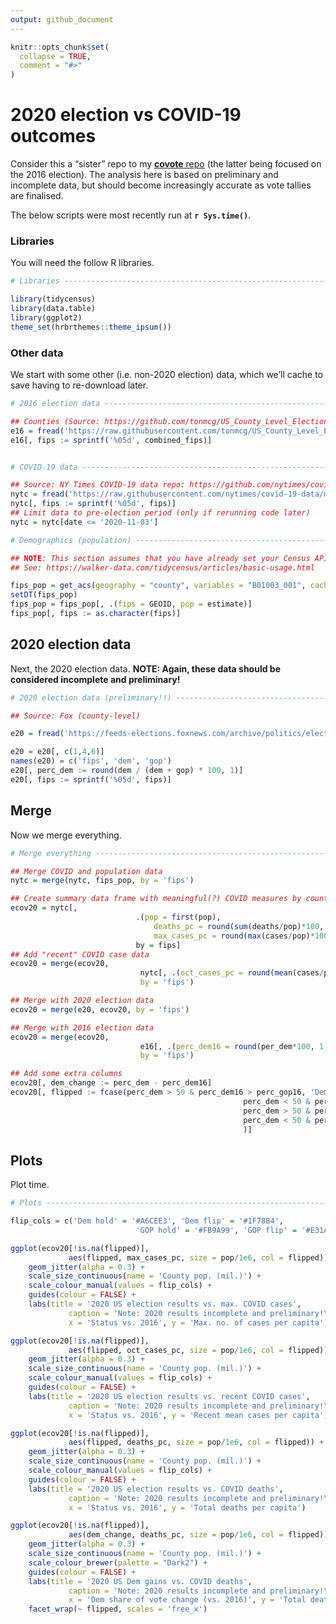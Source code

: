 ```yaml
---
output: github_document
---
```


<!-- README.md is generated from README.Rmd. Please edit that file -->

```r
knitr::opts_chunk$set(
  collapse = TRUE,
  comment = "#>"
)
```

# 2020 election vs COVID-19 outcomes

<!-- badges: start -->
<!-- badges: end -->

Consider this a "sister" repo to my [**covote** repo](https://github.com/grantmcdermott/covote) (the latter being focused on the 2016 election). The analysis here is based on preliminary and incomplete data, but should become increasingly accurate as vote tallies are finalised.

The below scripts were most recently run at **`r Sys.time()`**.

### Libraries

You will need the follow R libraries.

```r
# Libraries ---------------------------------------------------------------

library(tidycensus)
library(data.table)
library(ggplot2)
theme_set(hrbrthemes::theme_ipsum())
```


### Other data

We start with some other (i.e. non-2020 election) data, which we'll cache to save having to re-download later.

```r
# 2016 election data ------------------------------------------------------

## Counties (Source: https://github.com/tonmcg/US_County_Level_Election_Results_08-16)
e16 = fread('https://raw.githubusercontent.com/tonmcg/US_County_Level_Election_Results_08-16/master/2016_US_County_Level_Presidential_Results.csv')
e16[, fips := sprintf('%05d', combined_fips)]


# COVID-19 data -----------------------------------------------------------

## Source: NY Times COVID-19 data repo: https://github.com/nytimes/covid-19-data
nytc = fread('https://raw.githubusercontent.com/nytimes/covid-19-data/master/us-counties.csv')
nytc[, fips := sprintf('%05d', fips)]
## Limit data to pre-election period (only if rerunning code later)
nytc = nytc[date <= '2020-11-03']

# Demographics (population) -----------------------------------------------

## NOTE: This section assumes that you have already set your Census API key.
## See: https://walker-data.com/tidycensus/articles/basic-usage.html

fips_pop = get_acs(geography = "county", variables = "B01003_001", cache_table = TRUE)
setDT(fips_pop)
fips_pop = fips_pop[, .(fips = GEOID, pop = estimate)]
fips_pop[, fips := as.character(fips)]
```

## 2020 election data

Next, the 2020 election data. **NOTE: Again, these data should be considered incomplete and preliminary!**

```r
# 2020 election data (preliminary!!) --------------------------------------

## Source: Fox (county-level)

e20 = fread('https://feeds-elections.foxnews.com/archive/politics/elections/2020/3/President/county-level-results/feed_slimmer.csv?cb=1604517071294?cb=1604517071294', fill = TRUE)

e20 = e20[, c(1,4,6)]
names(e20) = c('fips', 'dem', 'gop')
e20[, perc_dem := round(dem / (dem + gop) * 100, 1)]
e20[, fips := sprintf('%05d', fips)]
```

## Merge

Now we merge everything.

```r
# Merge everything --------------------------------------------------------

## Merge COVID and population data
nytc = merge(nytc, fips_pop, by = 'fips')

## Create summary data frame with meaningful(?) COVID measures by county
ecov20 = nytc[, 
							.(pop = first(pop), 
								deaths_pc = round(sum(deaths/pop)*100, 2),
								max_cases_pc = round(max(cases/pop)*100, 2)), 
							by = fips]
## Add "recent" COVID case data
ecov20 = merge(ecov20,
							 nytc[, .(oct_cases_pc = round(mean(cases/pop)*100, 2)), by = fips], 
							 by = 'fips')

## Merge with 2020 election data
ecov20 = merge(e20, ecov20, by = 'fips')

## Merge with 2016 election data
ecov20 = merge(ecov20, 
							 e16[, .(perc_dem16 = round(per_dem*100, 1), perc_gop16 = round(per_gop*100, 1), fips)], 
							 by = 'fips')

## Add some extra columns
ecov20[, dem_change := perc_dem - perc_dem16]
ecov20[, flipped := fcase(perc_dem > 50 & perc_dem16 > perc_gop16, 'Dem hold',
													perc_dem < 50 & perc_dem16 < perc_gop16, 'GOP hold',
													perc_dem > 50 & perc_dem16 < perc_gop16, 'Dem flip',
													perc_dem < 50 & perc_dem16 > perc_gop16, 'GOP flip'
													)]
```

## Plots

Plot time.

```r
# Plots -------------------------------------------------------------------

flip_cols = c('Dem hold' = '#A6CEE3', 'Dem flip' = '#1F78B4', 
							'GOP hold' = '#FB9A99', 'GOP flip' = '#E31A1C')

ggplot(ecov20[!is.na(flipped)], 
			 aes(flipped, max_cases_pc, size = pop/1e6, col = flipped)) +
	geom_jitter(alpha = 0.3) +
	scale_size_continuous(name = 'County pop. (mil.)') +
	scale_colour_manual(values = flip_cols) +
	guides(colour = FALSE) +
	labs(title = '2020 US election results vs. max. COVID cases',
			 caption = 'Note: 2020 results incomplete and preliminary!\nCode: https://github.com/grantmcdermott/covote2020 (@grant_mcdermott)',
			 x = 'Status vs. 2016', y = 'Max. no. of cases per capita')

ggplot(ecov20[!is.na(flipped)], 
			 aes(flipped, oct_cases_pc, size = pop/1e6, col = flipped)) +
	geom_jitter(alpha = 0.3) +
	scale_size_continuous(name = 'County pop. (mil.)') +
	scale_colour_manual(values = flip_cols) +
	guides(colour = FALSE) +
	labs(title = '2020 US election results vs. recent COVID cases',
			 caption = 'Note: 2020 results incomplete and preliminary!\nCode: https://github.com/grantmcdermott/covote2020 (@grant_mcdermott)',
			 x = 'Status vs. 2016', y = 'Recent mean cases per capita')

ggplot(ecov20[!is.na(flipped)], 
			 aes(flipped, deaths_pc, size = pop/1e6, col = flipped)) +
	geom_jitter(alpha = 0.3) +
	scale_size_continuous(name = 'County pop. (mil.)') +
	scale_colour_manual(values = flip_cols) +
	guides(colour = FALSE) +
	labs(title = '2020 US election results vs. COVID deaths',
			 caption = 'Note: 2020 results incomplete and preliminary!\nCode: https://github.com/grantmcdermott/covote2020 (@grant_mcdermott)',
			 x = 'Status vs. 2016', y = 'Total deaths per capita')

ggplot(ecov20[!is.na(flipped)], 
			 aes(dem_change, deaths_pc, size = pop/1e6, col = flipped)) +
	geom_jitter(alpha = 0.3) +
	scale_size_continuous(name = 'County pop. (mil.)') +
	scale_colour_brewer(palette = "Dark2") +
	guides(colour = FALSE) +
	labs(title = '2020 US Dem gains vs. COVID deaths',
			 caption = 'Note: 2020 results incomplete and preliminary!\nCode: https://github.com/grantmcdermott/covote2020 (@grant_mcdermott)',
			 x = 'Dem share of vote change (vs. 2016)', y = 'Total deaths per capita') +
	facet_wrap(~ flipped, scales = 'free_x')
```
